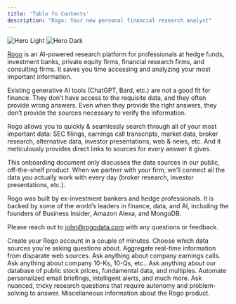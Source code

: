 ```yaml
---
title: 'Table fo Contents'
description: "Rogo: Your new personal financial research analyst"
---
```


<img
  className="block dark:hidden"
  src="/images/hero-light.svg"
  alt="Hero Light"
/>
<img
  className="hidden dark:block"
  src="/images/hero-dark.svg"
  alt="Hero Dark"
/>

[Rogo](https://tryrogo.com/) is an AI-powered research platform for professionals at hedge funds, investment banks, private equity firms, financial research firms, and consulting firms. It saves you time accessing and analyzing your most important information.

Existing generative AI tools (ChatGPT, Bard, etc.) are not a good fit for finance. They don’t have access to the requisite data, and they often provide wrong answers. Even when they provide the right answers, they don’t provide the sources necessary to verify the information.

Rogo allows you to quickly & seamlessly search through all of your most important data: SEC filings, earnings call transcripts, market data, broker research, alternative data, investor presentations, web & news, etc. And it meticulously provides direct links to sources for every answer it gives. 

This onboarding document only discusses the data sources in our public, off-the-shelf product. When we partner with your firm, we’ll connect all the data you actually work with every day (broker research, investor presentations, etc.).

Rogo was built by ex-investment bankers and hedge professionals. It is backed by some of the world’s leaders in finance, data, and AI, including the founders of Business Insider, Amazon Alexa, and MongoDB.

Please reach out to [john@rogodata.com](mailto:john@rogodata.com) with any questions or feedback.

<CardGroup cols={2}>
  <Card
    title="Creating an Account"
    icon="palette"
    href="create-account"
  >
    Create your Rogo account in a couple of minutes.
  </Card>
  <Card
    title="Selecting a Data Source"
    icon="code"
    href="selecting-a-data-source"
  >
    Choose which data sources you're asking questions about.
  </Card>
  <Card
    title="Searching on Web"
    icon="screwdriver-wrench"
    href="searching-on-web"
  >
    Aggregate real-time information from disparate web sources.
  </Card>
  <Card
    title="Searching on Earnings Call Transcripts"
    icon="stars"
    href="searching-on-earnings-call-transcripts"
  >
    Ask anything about company earnings calls.
  </Card>
  <Card
    title="Searching on SEC Filings"
    icon="stars"
    href="searching-on-sec-filings"
  >
    Ask anything about company 10-Ks, 10-Qs, etc..
  </Card>
  <Card
    title="Searching on Financial Data"
    icon="stars"
    href="searching-on-financial-data"
  >
    Ask anything about our database of public stock prices, fundamental data, and multiples.
  </Card>
  <Card
    title="Automated Workflows"
    icon="stars"
    href="automated-workflows"
  >
    Automate personalized email briefings, intelligent alerts, and much more.
  </Card>
  <Card
    title="Deep Research"
    icon="stars"
    href="deep-research"
  >
    Ask nuanced, tricky research questions that require autonomy and problem-solving to answer.
  </Card>
  <Card
    title="FAQs"
    icon="stars"
    href="https://mintlify.com/showcase"
  >
    Miscellaneous information about the Rogo product.
  </Card>
</CardGroup>
